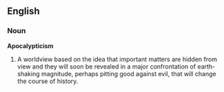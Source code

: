 ==English==
===Noun===
{{wikipedia}}
'''Apocalypticism'''

# A worldview based on the idea that important matters are hidden from view and they will soon be revealed in a major confrontation of earth-shaking magnitude, perhaps pitting good against evil, that will change the course of history.